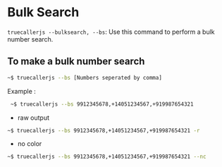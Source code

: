 # Bulk Search

`truecallerjs --bulksearch, --bs`: Use this command to perform a bulk number search.

## To make a bulk number search

```bash
~$ truecallerjs --bs [Numbers seperated by comma]
```

Example :

```bash copy
 ~$ truecallerjs --bs 9912345678,+14051234567,+919987654321
```

- raw output

```bash copy
~$ truecallerjs --bs 9912345678,+14051234567,+919987654321 -r
```

- no color

```bash copy
~$ truecallerjs --bs 9912345678,+14051234567,+919987654321 --nc
```
